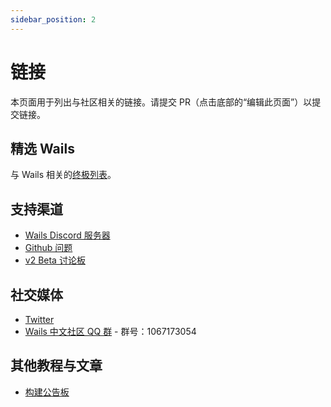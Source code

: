 ```yaml
---
sidebar_position: 2
---
```


# 链接

本页面用于列出与社区相关的链接。请提交 PR（点击底部的“编辑此页面”）以提交链接。

## 精选 Wails

与 Wails 相关的[终极列表](https://github.com/wailsapp/awesome-wails)。

## 支持渠道

- [Wails Discord 服务器](https://discord.gg/JDdSxwjhGf)
- [Github 问题](https://github.com/wailsapp/wails/issues)
- [v2 Beta 讨论板](https://github.com/wailsapp/wails/discussions/828)

## 社交媒体

- [Twitter](https://twitter.com/wailsapp)
- [Wails 中文社区 QQ 群](https://qm.qq.com/cgi-bin/qm/qr?k=PmIURne5hFGNd7QWzW5qd6FV-INEjNJv&jump_from=webapi) - 群号：1067173054

## 其他教程与文章

- [构建公告板](https://blog.customct.com/building-bulletin-board)